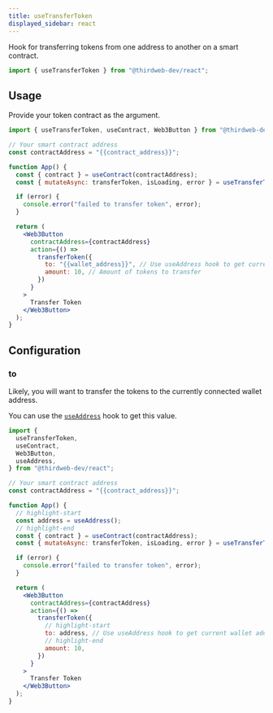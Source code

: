 ```yaml
---
title: useTransferToken
displayed_sidebar: react
---
```



Hook for transferring tokens from one address to another on a smart contract.

```jsx
import { useTransferToken } from "@thirdweb-dev/react";
```

## Usage

Provide your token contract as the argument.

```jsx
import { useTransferToken, useContract, Web3Button } from "@thirdweb-dev/react";

// Your smart contract address
const contractAddress = "{{contract_address}}";

function App() {
  const { contract } = useContract(contractAddress);
  const { mutateAsync: transferToken, isLoading, error } = useTransferToken(contract);

  if (error) {
    console.error("failed to transfer token", error);
  }

  return (
    <Web3Button
      contractAddress={contractAddress}
      action={() =>
        transferToken({
          to: "{{wallet_address}}", // Use useAddress hook to get current wallet address
          amount: 10, // Amount of tokens to transfer
        })
      }
    >
      Transfer Token
    </Web3Button>
  );
}
```

## Configuration

### to

Likely, you will want to transfer the tokens to the currently connected wallet address.

You can use the [`useAddress`](/react/hooks/useAddress) hook to get this value.

```jsx
import {
  useTransferToken,
  useContract,
  Web3Button,
  useAddress,
} from "@thirdweb-dev/react";

// Your smart contract address
const contractAddress = "{{contract_address}}";

function App() {
  // highlight-start
  const address = useAddress();
  // highlight-end
  const { contract } = useContract(contractAddress);
  const { mutateAsync: transferToken, isLoading, error } = useTransferToken(contract);

  if (error) {
    console.error("failed to transfer token", error);
  }

  return (
    <Web3Button
      contractAddress={contractAddress}
      action={() =>
        transferToken({
          // highlight-start
          to: address, // Use useAddress hook to get current wallet address
          // highlight-end
          amount: 10,
        })
      }
    >
      Transfer Token
    </Web3Button>
  );
}
```